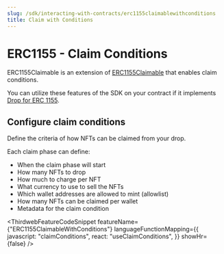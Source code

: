 ```yaml
---
slug: /sdk/interacting-with-contracts/erc1155claimablewithconditions
title: Claim with Conditions
---
```



# ERC1155 - Claim Conditions

ERC1155Claimable is an extension of [ERC1155Claimable](/sdk/interacting-with-contracts/erc1155claimable) that enables claim conditions.

You can utilize these features of the SDK on your contract if it implements [Drop for ERC 1155](/contractkit/extension-contracts/dropsinglephase1155).

<div className="row" style={{ marginBottom: 24 }}>
  <div className="col col--12" style={{ marginTop: 8 }}>
    <QuickstartCard
      name="Learn how to implement Drop in your ERC 1155 smart contract"
      link={"/contractkit/extension-contracts/dropsinglephase1155"}
      image="/assets/icons/general.png"
    />
  </div>
</div>

## Configure claim conditions

Define the criteria of how NFTs can be claimed from your drop.

Each claim phase can define:

- When the claim phase will start
- How many NFTs to drop
- How much to charge per NFT
- What currency to use to sell the NFTs
- Which wallet addresses are allowed to mint (allowlist)
- How many NFTs can be claimed per wallet
- Metadata for the claim condition

<ThirdwebFeatureCodeSnippet
  featureName={"ERC1155ClaimableWithConditions"}
  languageFunctionMapping={{
    javascript: "claimConditions",
    react: "useClaimConditions",
  }}
  showHr={false}
/>
